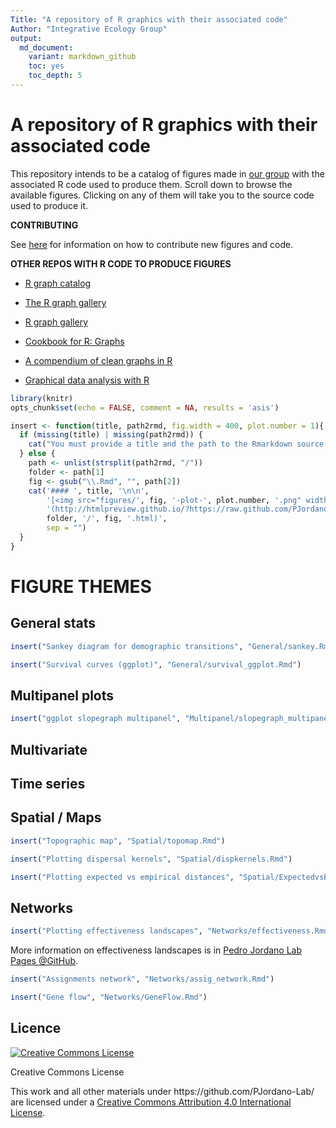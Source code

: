 ```yaml
---
Title: "A repository of R graphics with their associated code"
Author: "Integrative Ecology Group"
output:
  md_document:
    variant: markdown_github
    toc: yes
    toc_depth: 5
---
```


# A repository of R graphics with their associated code

This repository intends to be a catalog of figures made in [our group](http://ebd10.ebd.csic.es/ebd10/Home.html) with the associated R code used to produce them. Scroll down to browse the available figures. Clicking on any of them will take you to the source code used to produce it. 

**CONTRIBUTING**

See [here](https://github.com/PJordano-Lab/R-figures/blob/master/contributing.md) for information on how to contribute new figures and code. 


**OTHER REPOS WITH R CODE TO PRODUCE FIGURES**

- [R graph catalog](http://shiny.stat.ubc.ca/r-graph-catalog/)

- [The R graph gallery](http://www.r-graph-gallery.com/)

- [R graph gallery](http://rgraphgallery.blogspot.com/)

- [Cookbook for R: Graphs](http://www.cookbook-r.com/Graphs/)

- [A compendium of clean graphs in R](http://shinyapps.org/apps/RGraphCompendium/index.php)

- [Graphical data analysis with R](http://www.gradaanwr.net/)

  


```r
library(knitr)
opts_chunk$set(echo = FALSE, comment = NA, results = 'asis')
```


```r
insert <- function(title, path2rmd, fig.width = 400, plot.number = 1){
  if (missing(title) | missing(path2rmd)) {
    cat("You must provide a title and the path to the Rmarkdown source document (e.g. 'Networks/bipartite_network.Rmd')")
  } else {
    path <- unlist(strsplit(path2rmd, "/"))
    folder <- path[1]
    fig <- gsub("\\.Rmd", "", path[2])
    cat('#### ', title, '\n\n',
        '[<img src="figures/', fig, '-plot-', plot.number, '.png" width="', fig.width, '">]',
        '(http://htmlpreview.github.io/?https://raw.github.com/PJordano-Lab/R-figures/blob/master/',
        folder, '/', fig, '.html)',
        sep = "")
  }
}
```




# FIGURE THEMES


## General stats


```r
insert("Sankey diagram for demographic transitions", "General/sankey.Rmd")
```


```r
insert("Survival curves (ggplot)", "General/survival_ggplot.Rmd")
```




## Multipanel plots 


```r
insert("ggplot slopegraph multipanel", "Multipanel/slopegraph_multipanel.Rmd")
```







## Multivariate







## Time series







## Spatial / Maps



```r
insert("Topographic map", "Spatial/topomap.Rmd")
```


```r
insert("Plotting dispersal kernels", "Spatial/dispkernels.Rmd")
```


```r
insert("Plotting expected vs empirical distances", "Spatial/ExpectedvsEmpirical_kernels.Rmd")
```




## Networks



```r
insert("Plotting effectiveness landscapes", "Networks/effectiveness.Rmd")
```

More information on effectiveness landscapes is in [Pedro Jordano Lab Pages @GitHub](http://pedroj.github.io).



```r
insert("Assignments network", "Networks/assig_network.Rmd")
```


```r
insert("Gene flow", "Networks/GeneFlow.Rmd")
```







Licence
--------
<a rel="license" href="http://creativecommons.org/licenses/by/4.0/"><img alt="Creative Commons License" style="border-width:0" src="https://i.creativecommons.org/l/by/4.0/88x31.png" /></a>

Creative Commons License  

This work and all other materials under https://github.com/PJordano-Lab/ are licensed under a [Creative Commons Attribution 4.0 International License](https://creativecommons.org/licenses/by/4.0/legalcode).

